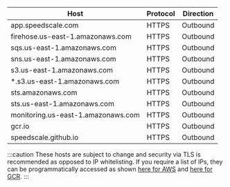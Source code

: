 | Host | Protocol | Direction |
| ---- | -------- | --------- |
| app.speedscale.com | HTTPS | Outbound |
| firehose.us-east-1.amazonaws.com | HTTPS | Outbound |
| sqs.us-east-1.amazonaws.com | HTTPS | Outbound |
| sns.us-east-1.amazonaws.com | HTTPS | Outbound |
| s3.us-east-1.amazonaws.com | HTTPS | Outbound |
| *.s3.us-east-1.amazonaws.com | HTTPS | Outbound |
| sts.amazonaws.com | HTTPS | Outbound |
| sts.us-east-1.amazonaws.com | HTTPS | Outbound |
| monitoring.us-east-1.amazonaws.com | HTTPS | Outbound |
| gcr.io | HTTPS | Outbound |
| speedscale.github.io | HTTPS | Outbound |

:::caution
These hosts are subject to change and security via TLS is recommended as opposed to IP whitelisting. If you
require a list of IPs, they can be programmatically accessed as shown [here for AWS](https://docs.aws.amazon.com/general/latest/gr/aws-ip-ranges.html)
and [here for GCR](https://www.gstatic.com/ipranges/cloud.json).
:::
